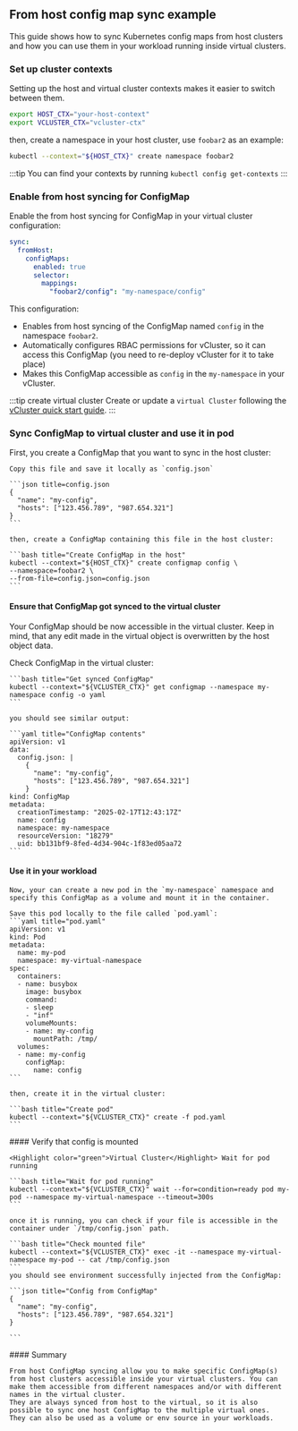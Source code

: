 



## From host config map sync example

This guide shows how to sync Kubernetes config maps from host clusters and how you can use them in your workload running inside virtual clusters.

### Set up cluster contexts

Setting up the host and virtual cluster contexts makes it easier to switch
between them.

```bash title="set up kubectl contexts"
export HOST_CTX="your-host-context"
export VCLUSTER_CTX="vcluster-ctx"
```

then, create a namespace in your host cluster, use `foobar2` as an example:

```bash title="create namespace"
kubectl --context="${HOST_CTX}" create namespace foobar2
```

:::tip
You can find your contexts by running `kubectl config get-contexts`
:::


### Enable from host syncing for ConfigMap

Enable the from host syncing for ConfigMap in your virtual cluster configuration:

```yaml title="Enable from host syncing for a ConfigMap"
sync:
  fromHost:
    configMaps:
      enabled: true
      selector:
        mappings:
          "foobar2/config": "my-namespace/config"
```

This configuration:

- Enables from host syncing of the ConfigMap named `config` in the namespace `foobar2`.
- Automatically configures RBAC permissions for vCluster, so it can access this ConfigMap (you need to re-deploy vCluster for it to take place)
- Makes this ConfigMap accessible as `config` in the `my-namespace` in your vCluster.

:::tip create virtual cluster
Create or update a `virtual Cluster` following the [vCluster quick start
guide](/vcluster/#deploy-vcluster).
:::

### Sync ConfigMap to virtual cluster and use it in pod

<Flow id="config-maps-from-host-example">
  <Step>
    First, you create a ConfigMap that you want to sync in the host cluster:

    Copy this file and save it locally as `config.json`

    ```json title=config.json
    {
      "name": "my-config",
      "hosts": ["123.456.789", "987.654.321"]
    }
    ```

    then, create a ConfigMap containing this file in the host cluster:

    ```bash title="Create ConfigMap in the host"
    kubectl --context="${HOST_CTX}" create configmap config \
    --namespace=foobar2 \
    --from-file=config.json=config.json
    ```
  </Step>

  #### Ensure that ConfigMap got synced to the virtual cluster

  Your ConfigMap should be now accessible in the virtual cluster.
  Keep in mind, that any edit made in the virtual object is overwritten by the host object data.

  <Step>
    Check ConfigMap in the virtual cluster:

    ```bash title="Get synced ConfigMap"
    kubectl --context="${VCLUSTER_CTX}" get configmap --namespace my-namespace config -o yaml
    ```

    you should see similar output:

    ```yaml title="ConfigMap contents"
    apiVersion: v1
    data:
      config.json: |
        {
          "name": "my-config",
          "hosts": ["123.456.789", "987.654.321"]
        }
    kind: ConfigMap
    metadata:
      creationTimestamp: "2025-02-17T12:43:17Z"
      name: config
      namespace: my-namespace
      resourceVersion: "18279"
      uid: bb131bf9-8fed-4d34-904c-1f83ed05aa72
    ```


  </Step>

  #### Use it in your workload

  <Step>

    Now, your can create a new pod in the `my-namespace` namespace and specify this ConfigMap as a volume and mount it in the container.

    Save this pod locally to the file called `pod.yaml`:
    ```yaml title="pod.yaml"
    apiVersion: v1
    kind: Pod
    metadata:
      name: my-pod
      namespace: my-virtual-namespace
    spec:
      containers:
      - name: busybox
        image: busybox
        command:
        - sleep
        - "inf"
        volumeMounts:
        - name: my-config
          mountPath: /tmp/
      volumes:
      - name: my-config
        configMap:
          name: config
    ```

    then, create it in the virtual cluster:

    ```bash title="Create pod"
    kubectl --context="${VCLUSTER_CTX}" create -f pod.yaml
    ```

  </Step>
  <Step>
    #### Verify that config is mounted

    <Highlight color="green">Virtual Cluster</Highlight> Wait for pod running

    ```bash title="Wait for pod running"
    kubectl --context="${VCLUSTER_CTX}" wait --for=condition=ready pod my-pod --namespace my-virtual-namespace --timeout=300s
    ```

    once it is running, you can check if your file is accessible in the container under `/tmp/config.json` path.

    ```bash title="Check mounted file"
    kubectl --context="${VCLUSTER_CTX}" exec -it --namespace my-virtual-namespace my-pod -- cat /tmp/config.json
    ```
    you should see environment successfully injected from the ConfigMap:

    ```json title="Config from ConfigMap"
    {
      "name": "my-config",
      "hosts": ["123.456.789", "987.654.321"]
    }

    ```

  </Step>

  <Step>
    #### Summary

    From host ConfigMap syncing allow you to make specific ConfigMap(s) from host clusters accessible inside your virtual clusters. You can make them accessible from different namespaces and/or with different names in the virtual cluster.
    They are always synced from host to the virtual, so it is also possible to sync one host ConfigMap to the multiple virtual ones.
    They can also be used as a volume or env source in your workloads.

  </Step>
</Flow>
